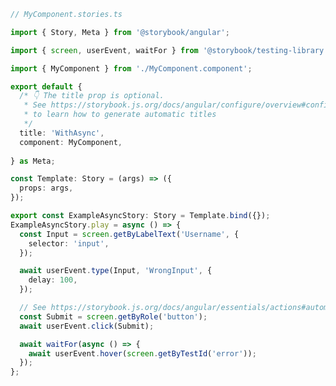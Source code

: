 ```ts
// MyComponent.stories.ts

import { Story, Meta } from '@storybook/angular';

import { screen, userEvent, waitFor } from '@storybook/testing-library';

import { MyComponent } from './MyComponent.component';

export default {
  /* 👇 The title prop is optional.
   * See https://storybook.js.org/docs/angular/configure/overview#configure-story-loading
   * to learn how to generate automatic titles
   */
  title: 'WithAsync',
  component: MyComponent,
  
} as Meta;

const Template: Story = (args) => ({
  props: args,
});

export const ExampleAsyncStory: Story = Template.bind({});
ExampleAsyncStory.play = async () => {
  const Input = screen.getByLabelText('Username', {
    selector: 'input',
  });

  await userEvent.type(Input, 'WrongInput', {
    delay: 100,
  });

  // See https://storybook.js.org/docs/angular/essentials/actions#automatically-matching-args to learn how to setup logging in the Actions panel
  const Submit = screen.getByRole('button');
  await userEvent.click(Submit);

  await waitFor(async () => {
    await userEvent.hover(screen.getByTestId('error'));
  });
};
```